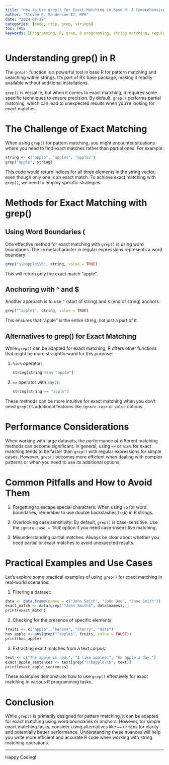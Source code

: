 ```yaml
---
title: "How to Use grep() for Exact Matching in Base R: A Comprehensive Guide"
author: "Steven P. Sanderson II, MPH"
date: "2024-08-28"
categories: [code, rtip, grep, strings]
toc: TRUE
keywords: [Programming, R, grep, R programming, string matching, regular expressions, exact matching, base R functions]
---
```


# Understanding grep() in R

The `grep()` function is a powerful tool in base R for pattern matching and searching within strings. It's part of R's base package, making it readily available without additional installations. 

`grep()` is versatile, but when it comes to exact matching, it requires some specific techniques to ensure precision. By default, `grep()` performs partial matching, which can lead to unexpected results when you're looking for exact matches.

# The Challenge of Exact Matching

When using `grep()` for pattern matching, you might encounter situations where you need to find exact matches rather than partial ones. For example:

```r
string <- c("apple", "apples", "applez")
grep("apple", string)
```

This code would return indices for all three elements in the string vector, even though only one is an exact match. To achieve exact matching with `grep()`, we need to employ specific strategies.

# Methods for Exact Matching with grep()

## Using Word Boundaries (\b)

One effective method for exact matching with `grep()` is using word boundaries. The `\b` metacharacter in regular expressions represents a word boundary:

```r
grep("\\bapple\\b", string, value = TRUE)
```

This will return only the exact match "apple".

## Anchoring with ^ and $

Another approach is to use `^` (start of string) and `$` (end of string) anchors:

```r
grep("^apple$", string, value = TRUE)
```

This ensures that "apple" is the entire string, not just a part of it.

## Alternatives to grep() for Exact Matching

While `grep()` can be adapted for exact matching, R offers other functions that might be more straightforward for this purpose:

1. `%in%` operator:
   ```r
   string[string %in% "apple"]
   ```

2. `==` operator with `any()`:
   ```r
   string[string == "apple"]
   ```

These methods can be more intuitive for exact matching when you don't need `grep()`'s additional features like `ignore.case` or `value` options.

# Performance Considerations

When working with large datasets, the performance of different matching methods can become significant. In general, using `==` or `%in%` for exact matching tends to be faster than `grep()` with regular expressions for simple cases. However, `grep()` becomes more efficient when dealing with complex patterns or when you need to use its additional options.

# Common Pitfalls and How to Avoid Them

1. Forgetting to escape special characters: When using `\b` for word boundaries, remember to use double backslashes (`\\b`) in R strings.

2. Overlooking case sensitivity: By default, `grep()` is case-sensitive. Use the `ignore.case = TRUE` option if you need case-insensitive matching.

3. Misunderstanding partial matches: Always be clear about whether you need partial or exact matches to avoid unexpected results.

# Practical Examples and Use Cases

Let's explore some practical examples of using `grep()` for exact matching in real-world scenarios:

1. Filtering a dataset:

```r
data <- data.frame(names = c("John Smith", "John Doe", "Jane Smith"))
exact_match <- data[grep("^John Smith$", data$names), ]
print(exact_match)
```

2. Checking for the presence of specific elements:

```r
fruits <- c("apple", "banana", "cherry", "date")
has_apple <- any(grep("^apple$", fruits, value = FALSE))
print(has_apple)
```

3. Extracting exact matches from a text corpus:

```r
text <- c("The apple is red.", "I like apples.", "An apple a day.")
exact_apple_sentences <- text[grep("\\bapple\\b", text)]
print(exact_apple_sentences)
```

These examples demonstrate how to use `grep()` effectively for exact matching in various R programming tasks.

# Conclusion

While `grep()` is primarily designed for pattern matching, it can be adapted for exact matching using word boundaries or anchors. However, for simple exact matching tasks, consider using alternatives like `==` or `%in%` for clarity and potentially better performance. Understanding these nuances will help you write more efficient and accurate R code when working with string matching operations.

---

Happy Coding!

```{=html}
<script src="https://giscus.app/client.js"
        data-repo="spsanderson/steveondata"
        data-repo-id="R_kgDOIIxnLw"
        data-category="Comments"
        data-category-id="DIC_kwDOIIxnL84ChTk8"
        data-mapping="url"
        data-strict="0"
        data-reactions-enabled="1"
        data-emit-metadata="0"
        data-input-position="top"
        data-theme="dark"
        data-lang="en"
        data-loading="lazy"
        crossorigin="anonymous"
        async>
</script>
```

